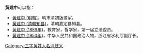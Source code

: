 '''黄建中'''可以指：
* [[黃建中_(明朝)|黃建中 (明朝)]]，明末清初版畫家。
* [[黄建中_(清朝知县)|黄建中 (清朝知县)]]，清朝嘉定县知县。
* [[黄建中_(1889年)|黄建中 (1889年)]]，教育家，哲学家，第一届立法委员。
* [[黄建中_(1950年)|黄建中 (1950年)]]，中华人民共和国政治人物，浙江省水利厅副厅长。
{{disambig}}

[[Category:三字黄姓人名消歧义|Category:三字黄姓人名消歧义]]